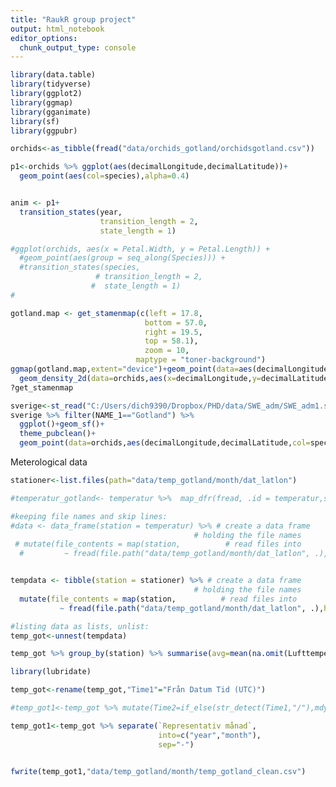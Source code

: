 ```yaml
---
title: "RaukR group project"
output: html_notebook
editor_options: 
  chunk_output_type: console
---
```


```r
library(data.table)
library(tidyverse)
library(ggplot2)
library(ggmap)
library(gganimate)
library(sf)
library(ggpubr)

orchids<-as_tibble(fread("data/orchids_gotland/orchidsgotland.csv"))

p1<-orchids %>% ggplot(aes(decimalLongitude,decimalLatitude))+
  geom_point(aes(col=species),alpha=0.4)


anim <- p1+ 
  transition_states(year,
                    transition_length = 2,
                    state_length = 1)

#ggplot(orchids, aes(x = Petal.Width, y = Petal.Length)) + 
  #geom_point(aes(group = seq_along(Species))) + 
  #transition_states(species,
                   # transition_length = 2,
                  #  state_length = 1)
#
```

```r
gotland.map <- get_stamenmap(c(left = 17.8, 
                              bottom = 57.0,
                              right = 19.5,
                              top = 58.1),
                              zoom = 10,
                            maptype = "toner-background")
ggmap(gotland.map,extent="device")+geom_point(data=aes(decimalLongitude,decimalLatitude))+geom_point(aes(col=species),alpha=0.4)+
  geom_density_2d(data=orchids,aes(x=decimalLongitude,y=decimalLatitude))
?get_stamenmap
```

```r
sverige<-st_read("C:/Users/dich9390/Dropbox/PHD/data/SWE_adm/SWE_adm1.shp")
sverige %>% filter(NAME_1=="Gotland") %>% 
  ggplot()+geom_sf()+
  theme_pubclean()+
  geom_point(data=orchids,aes(decimalLongitude,decimalLatitude,col=species))+labs_pubr()

```

Meterological data

```r
stationer<-list.files(path="data/temp_gotland/month/dat_latlon")

#temperatur_gotland<- temperatur %>%  map_dfr(fread, .id = temperatur,skip=9,fill=T,header=T,sep=";")

#keeping file names and skip lines:
#data <- data_frame(station = temperatur) %>% # create a data frame
                                         # holding the file names
 # mutate(file_contents = map(station,          # read files into
  #         ~ fread(file.path("data/temp_gotland/month/dat_latlon", .),skip=10,fill=T,header=T,sep=","))) # a new data column


tempdata <- tibble(station = stationer) %>% # create a data frame
                                         # holding the file names
  mutate(file_contents = map(station,          # read files into
           ~ fread(file.path("data/temp_gotland/month/dat_latlon", .),header=T,sep=","))) # a new data column

#listing data as lists, unlist:
temp_got<-unnest(tempdata)

temp_got %>% group_by(station) %>% summarise(avg=mean(na.omit(Lufttemperatur)))

library(lubridate)

temp_got<-rename(temp_got,"Time1"="Från Datum Tid (UTC)")

#temp_got1<-temp_got %>% mutate(Time2=if_else(str_detect(Time1,"/"),mdy_hm(Time1),ymd_hm(Time1)))

temp_got1<-temp_got %>% separate(`Representativ månad`,
                                 into=c("year","month"),
                                 sep="-")


fwrite(temp_got1,"data/temp_gotland/month/temp_gotland_clean.csv")        
```

